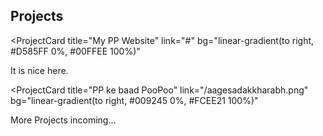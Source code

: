 ## Projects

<ProjectCard
  title="My PP Website"
  link="#"
  bg="linear-gradient(to right, #D585FF 0%, #00FFEE 100%)"
>
 It is nice here.
</ProjectCard>

<ProjectCard
  title="PP ke baad PooPoo"
  link="/aagesadakkharabh.png"
  bg="linear-gradient(to right, #009245 0%, #FCEE21 100%)"
>
  More Projects incoming...
</ProjectCard>
